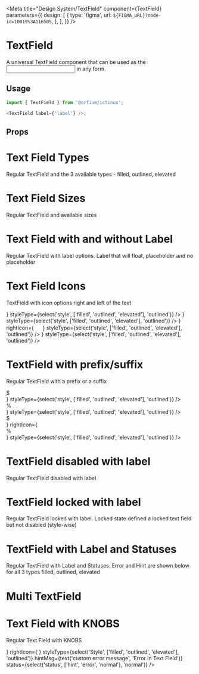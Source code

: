 
<Meta
  title="Design System/TextField"
  component={TextField}
  parameters={{
    design: [
      {
        type: 'figma',
        url: `${FIGMA_URL}?node-id=10019%3A116505`,
      },
    ],
  }}
/>

# TextField

A universal TextField component that can be used as the <input/> in any form.

## Usage

```js
import { TextField } from '@orfium/ictinus';

<TextField label={'label'} />;
```

## Props

<Props of={TextField} />

# Text Field Types

Regular TextField and the 3 available types - filled, outlined, elevated

<Preview>
  <Story name="Text Field Types">
    <Stack>
      <TextField label={'Label'} size={'md'} styleType={'filled'} />
      <TextField label={'Label'} size={'md'} styleType={'outlined'} />
      <TextField label={'Label'} size={'md'} styleType={'elevated'} />
    </Stack>
  </Story>
</Preview>

# Text Field Sizes

Regular TextField and available sizes

<Preview>
  <Story name="Text Field Sizes">
    <Stack>
      <TextField label={'Label'} size={'md'} styleType={'outlined'} />
      <TextField label={'Label'} size={'sm'} styleType={'outlined'} />
    </Stack>
  </Story>
</Preview>

# Text Field with and without Label

Regular TextField with label options. Label that will float, placeholder and no placeholder

<Preview>
  <Story name="Text Field with and without Label">
    <Stack>
      <TextField label={'Label'} size={'md'} styleType={'outlined'} />
      <TextField placeholder={'Placeholder'} size={'md'} styleType={'outlined'} />
      <TextField size={'md'} styleType={'outlined'} />
    </Stack>
  </Story>
</Preview>

# Text Field Icons

TextField with icon options right and left of the text

<Preview>
  <Story name="Text Field with Icons">
    <Stack>
      <TextField
        size={select('size', ['md', 'sm'], 'md')}
        label={'Label'}
        leftIcon={
          <img
            style={{ background: 'red' }}
            src="https://brandmark.io/logo-rank/random/pepsi.png"
            width="16"
            height="16"
          />
        }
        styleType={select('style', ['filled', 'outlined', 'elevated'], 'outlined')}
      />
      <TextField
        size={select('size', ['md', 'sm'], 'md')}
        label={'Label'}
        rightIcon={
          <img
            style={{ background: 'red' }}
            src="https://brandmark.io/logo-rank/random/pepsi.png"
            width="16"
            height="16"
          />
        }
        styleType={select('style', ['filled', 'outlined', 'elevated'], 'outlined')}
      />
      <TextField
        size={select('size', ['md', 'sm'], 'md')}
        label={'Label'}
        leftIcon={
          <img
            style={{ background: 'red' }}
            src="https://brandmark.io/logo-rank/random/pepsi.png"
            width="16"
            height="16"
          />
        }
        rightIcon={
          <img
            style={{ background: 'red' }}
            src="https://brandmark.io/logo-rank/random/pepsi.png"
            width="16"
            height="16"
          />
        }
        styleType={select('style', ['filled', 'outlined', 'elevated'], 'outlined')}
      />
      <TextField
        size={select('size', ['md', 'sm'], 'md')}
        label={'Label'}
        rightIcon={<Loader type={'dots'} />}
        styleType={select('style', ['filled', 'outlined', 'elevated'], 'outlined')}
      />
    </Stack>
  </Story>
</Preview>

# TextField with prefix/suffix

Regular TextField with a prefix or a suffix

<Preview>
  <Story name="TextField with prefix/suffix">
    <Stack>
      <div style={{ width: '80px' }}>
        <TextField
          size={select('size', ['md', 'sm'], 'md')}
          hasMinWidthCompat={false}
          leftIcon={<div style={{ color: '#757BB2' }}>$</div>}
          styleType={select('style', ['filled', 'outlined', 'elevated'], 'outlined')}
        />
      </div>
      <div style={{ width: '80px' }}>
        <TextField
          size={select('size', ['md', 'sm'], 'md')}
          hasMinWidthCompat={false}
          rightIcon={<div style={{ color: '#757BB2' }}>%</div>}
          styleType={select('style', ['filled', 'outlined', 'elevated'], 'outlined')}
        />
      </div>
      <div style={{ width: '120px' }}>
        <TextField
          size={select('size', ['md', 'sm'], 'md')}
          hasMinWidthCompat={false}
          leftIcon={<div style={{ color: '#757BB2' }}>$</div>}
          rightIcon={<div style={{ color: '#757BB2' }}>%</div>}
          styleType={select('style', ['filled', 'outlined', 'elevated'], 'outlined')}
        />
      </div>
    </Stack>
  </Story>
</Preview>

# TextField disabled with label

Regular TextField disabled with label

<Preview>
  <Story name="TextField disabled with label">
    <Stack>
      <TextField isDisabled label={'Label'} size={'md'} styleType={'filled'} />
      <TextField isDisabled label={'Label'} size={'md'} styleType={'outlined'} />
      <TextField isDisabled label={'Label'} size={'md'} styleType={'elevated'} />
    </Stack>
  </Story>
</Preview>

# TextField locked with label

Regular TextField locked with label. Locked state defined a locked text field but not disabled (style-wise)

<Preview>
  <Story name="TextField locked with label">
    <Stack>
      <Stack>
        <TextField isLocked label={'Label'} size={'md'} styleType={'filled'} />
        <TextField isLocked label={'Label'} size={'md'} styleType={'outlined'} />
        <TextField isLocked label={'Label'} size={'md'} styleType={'elevated'} />
      </Stack>
      <Stack>
        <TextField isLocked label={'Label'} size={'sm'} styleType={'filled'} />
        <TextField isLocked label={'Label'} size={'sm'} styleType={'outlined'} />
        <TextField isLocked label={'Label'} size={'sm'} styleType={'elevated'} />
      </Stack>
    </Stack>
  </Story>
</Preview>

# TextField with Label and Statuses

Regular TextField with Label and Statuses. Error and Hint are shown below for all 3 types filled, outlined, elevated

<Preview>
  <Story name="TextField with label and statuses" parameters={{ decorators: [withKnobs] }}>
    <Stack isVertical>
      <Stack>
        <TextField
          hintMsg={text('custom error message', 'Error in Text Field')}
          label={'Label'}
          status={'error'}
          styleType={'outlined'}
        />
        <div style={{ width: '200px' }}>
          <TextField
            hintMsg={
              'Big Error Message for fixed width TextField to see icon alignment: Error Error Error Error Error Error Error Error Error Error Error'
            }
            label={'Label'}
            status={'error'}
            styleType={'outlined'}
          />
        </div>
      </Stack>
      <Stack>
        <TextField
          hintMsg={text('custom error message', 'Error in Text Field')}
          label={'Label'}
          status={'hint'}
          styleType={'outlined'}
        />
        <div style={{ width: '200px' }}>
          <TextField
            hintMsg={
              'Big Hint Message for fixed width TextField to see icon alignment: Hint Hint Hint Hint Hint Hint Hint Hint Hint Hint'
            }
            label={'Label'}
            status={'hint'}
            styleType={'outlined'}
          />
        </div>
      </Stack>
    </Stack>
  </Story>
</Preview>

# Multi TextField

<Preview>
  <Story name="Multi TextField">
    <div>
      <TextField
        multi
        multiValues={['Orange', 'Citrus']}
        label={text('Label', 'Label')}
        locked={boolean('Locked', false)}
        disabled={boolean('Disabled', false)}
        hintMsg={text('Custom message', 'Press Enter to create multiple values')}
        status={select('Status', ['hint', 'error', 'normal'], 'hint')}
        maxMultiValues={text('maxMultiValues', 10)}
        sx={{
          textField: { width: '100%' },
        }}
      />
    </div>
    <TextFieldShowcase />
  </Story>
</Preview>

# Text Field with KNOBS

Regular Text Field with KNOBS

<Preview>
  <Story name="Text Field with KNOBS" parameters={{ decorators: [withKnobs] }}>
    <Stack>
      <TextField
        label={text('Label', 'Label')}
        size={select('Size', ['md', 'sm'], 'md')}
        isLean={boolean('Lean version', false)}
        isLocked={boolean('isLocked', false)}
        isDisabled={boolean('isDisabled', false)}
        leftIcon={select('LeftIcon', ['', ...Object.keys(iconSelector)], 'calendarEmpty')}
        rightIcon={select('RightIcon', ['', ...Object.keys(iconSelector)], 'info')}
        styleType={select('Style', ['filled', 'outlined', 'elevated'], 'outlined')}
        hintMsg={text('custom error message', 'Error in Text Field')}
        status={select('status', ['hint', 'error', 'normal'], 'normal')}
      />
      <TextField
        label={text('Label', 'Label')}
        size={select('Size', ['md', 'sm'], 'md')}
        isLean={boolean('Lean version', false)}
        isLocked={boolean('isLocked', false)}
        isDisabled={boolean('isDisabled', false)}
        leftIcon={
          <Icon
            name={select('LeftIcon', ['', ...Object.keys(iconSelector)], 'calendarEmpty')}
            size={24}
            color={'#f5781b'}
          />
        }
        rightIcon={
          <Icon
            name={select('RightIcon', ['', ...Object.keys(iconSelector)], 'info')}
            size={24}
            color={'#f5781b'}
          />
        }
        styleType={select('Style', ['filled', 'outlined', 'elevated'], 'outlined')}
        hintMsg={text('custom error message', 'Error in Text Field')}
        status={select('status', ['hint', 'error', 'normal'], 'normal')}
      />
    </Stack>
  </Story>
</Preview>
